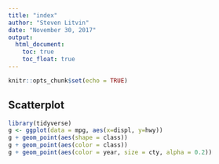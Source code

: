 ```yaml
---
title: "index"
author: "Steven Litvin"
date: "November 30, 2017"
output:
  html_document:
    toc: true
    toc_float: true
---
```



```r
knitr::opts_chunk$set(echo = TRUE)
```


## Scatterplot
```r

library(tidyverse)
g <- ggplot(data = mpg, aes(x=displ, y=hwy))
g + geom_point(aes(shape = class))
g + geom_point(aes(color = class))
g + geom_point(aes(color = year, size = cty, alpha = 0.2))

```

